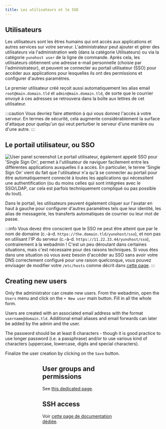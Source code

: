 ```yaml
---
title: Les utilisateurs et le SSO
---
```



## Utilisateurs

Les utilisateurs sont les êtres humains qui ont accès aux applications et autres services sur votre serveur. L'administrateur peut ajouter et gérer des utilisateurs via l'administration web (dans la catégorie Utilisateurs) ou via la catégorie `yunohost user` de la ligne de commande. Après cela, les utilisateurs obtiennent une adresse e-mail personnelle (choisie par l'administrateur), et peuvent se connecter au portail utilisateur (SSO) pour accéder aux applications pour lesquelles ils ont des permissions et configurer d'autres paramètres.

Le premier utilisateur créé reçoit aussi automatiquement les alias email `root@main.domain.tld` et `admin@main.domain.tld`, de sorte que le courrier envoyé à ces adresses se retrouvera dans la boîte aux lettres de cet utilisateur.

:::caution
Vous devriez faire attention à qui vous donnez l'accès à votre serveur. En termes de sécurité, cela augmente considérablement la surface d'attaque pour quelqu'un qui veut perturber le serveur d'une manière ou d'une autre.
:::

## Le portail utilisateur, ou SSO

![User panel screenshot](/img/user_panel.jpg)
Le portail utilisateur, également appelé SSO pour 'Single Sign On', permet à l'utilisateur de naviguer facilement entre les différentes applications auxquelles il a accès. En particulier, le terme 'Single Sign On' vient du fait que l'utilisateur n'a qu'à se connecter au portail pour être automatiquement connecté à toutes les applications qui nécessitent une authentification (ou du moins celles qui sont intégrées avec le SSO/LDAP, car cela est parfois techniquement compliqué ou pas possible du tout).

Dans le portail, les utilisateurs peuvent également cliquer sur l'avatar en haut à gauche pour configurer d'autres paramètres tels que leur identité, les alias de messagerie, les transferts automatiques de courrier ou leur mot de passe.

:::info
Vous devez être conscient que le SSO ne peut être atteint que par le nom de domaine (c.-à-d. `https://the.domain.tld/yunohost/sso`), et non pas en utilisant l'IP du serveur (c.-à-d. `https://11.22.33.44/yunohost/sso`), contrairement à la webadmin ! C'est un peu déroutant dans certaines situations, mais c'est nécessaire pour des raisons techniques. Si vous êtes dans une situation où vous avez besoin d'accéder au SSO sans avoir votre DNS correctement configuré pour une raison quelconque, vous pouvez envisager de modifier votre `/etc/hosts` comme décrit dans [cette page](/admin/tutorials/domains/dns_local_network).
:::

## Creating new users

Only the administrator can create new users. From the webadmin, open the `Users` menu and click on the `+ New user` main button. Fill in all the whole form.

Users are created with an associated email address with the format `username@domain.tld`. Additional email aliases and email forwards can later be added by the admin and the user.

The password should be at least 8 characters - though it is good practice to use longer password (i.e. a passphrase) and/or to use various kind of characters (uppercase, lowercase, digits and special characters).

Finalize the user creation by clicking on the `Save` button.

<Figure caption="From the main menu of the webadmin, open `Users`." alt="Main menu" src="/img/create_user_1.png"/>
<Figure caption="From the top of the users list, click on `+ New user`." alt="Users list" src="/img/create_user_2.png"/>
<Figure caption="Fill in the form." alt="User creation form" src="/img/create_user_3.png"/>

## User groups and permissions

See [this dedicated page](/admin/admin_guide/users/groups_and_permissions).

## SSH access

Voir [cette page de documentation dédiée](/admin/admin_guide/command_line).
